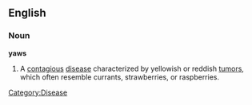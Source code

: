 ==English==

===Noun===

'''yaws'''

#A [[contagious]] [[disease]] characterized by yellowish or reddish [[tumor]]s, which often resemble currants, strawberries, or raspberries.
[[Category:Disease]]